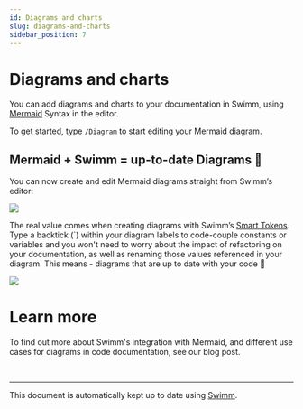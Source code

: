 ```yaml
---
id: Diagrams and charts
slug: diagrams-and-charts
sidebar_position: 7
---
```



# Diagrams and charts

You can add diagrams and charts to your documentation in Swimm, using [Mermaid](https://mermaid.js.org/) Syntax in the editor.

To get started, type `/Diagram` to start editing your Mermaid diagram.

## Mermaid + Swimm = up-to-date Diagrams 🤯

You can now create and edit Mermaid diagrams straight from Swimm’s editor:

![](../../static/img/mermaidSwimm.gif)

The real value comes when creating diagrams with Swimm’s [Smart Tokens](https://docs.swimm.io/Features/editor-commands#add-smart-tokens). Type a backtick (\`) within your diagram labels to code-couple constants or variables and you won't need to worry about the impact of refactoring on your documentation, as well as renaming those values referenced in your diagram. This means - diagrams that are up to date with your code 🤯

![](../../static/img/swimm_mermaid_tokens.gif)

# Learn more
To find out more about Swimm's integration with Mermaid, and different use cases for diagrams in code documentation, see our <Link to="https://swimm.io/blog/create-up-to-date-diagrams-with-swimm-s-mermaid-integration/">blog post</Link>.

<br />

---

This document is automatically kept up to date using [Swimm](https://swimm.io).
